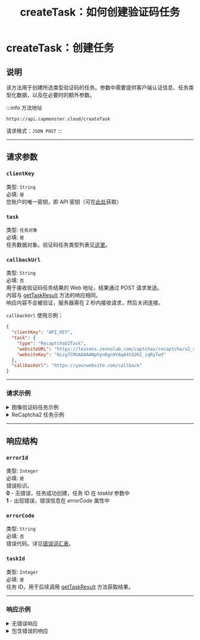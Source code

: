 ﻿---
sidebar_position: 0
sidebar_label: createTask
title: "createTask：如何创建验证码任务"
description: "createTask：该方法用于创建指定类型验证码的任务。参数中包含客户端认证信息、任务类型化数据以及其他可选参数。"
---


<ArticleHead slug="api/methods/create-task" />

# createTask：创建任务

## **说明**

该方法用于创建所选类型验证码的任务。参数中需要提供客户端认证信息、任务类型化数据，以及在必要时的额外参数。

:::info 方法地址

```http
https://api.capmonster.cloud/createTask
```

请求格式：`JSON POST`
:::

---

## 请求参数

### `clientKey`

类型: `String` <br />
必填: `是`<br />
您账户的唯一密钥，即 API 密钥（可在[此处](https://capmonster.cloud/Dashboard)获取）

### `task`

类型: `任务对象` <br />
必填: `是`<br />
任务数据对象。验证码任务类型列表见[这里](../../captchas)。

### `callbackUrl`

类型: `String` <br />
必填: `否`<br />
用于接收验证码任务结果的 Web 地址，结果通过 POST 请求发送。<br />内容与 [getTaskResult](./get-task-result.mdx) 方法的响应相同。<br />响应内容不会被验证，服务器需在 2 秒内接收请求，然后关闭连接。

`callbackUrl` 使用示例：

```json
{
  "clientKey": "API_KEY",
  "task": {
    "type": "RecaptchaV2Task",
    "websiteURL": "https://lessons.zennolab.com/captchas/recaptcha/v2_simple.php?level=high",
    "websiteKey": "6Lcg7CMUAAAAANphynKgn9YAgA4tQ2KI_iqRyTwd"
  },
  "callbackUrl": "https://yourwebsite.com/callback"
}
```

---

### 请求示例

<details>
  <summary>
    图像验证码任务示例
  </summary>

```json
{
  "clientKey":"API_KEY",
  "task": 
  {
    "type":"ImageToTextTask",
    "body":"BASE64_BODY_HERE!"
  }
}
```

</details>

<details>
  <summary>
    ReCaptcha2 任务示例
  </summary>

```json
{
  "clientKey":"API_KEY",
  "task": 
  {
    "type":"RecaptchaV2Task",
    "websiteURL":"https://lessons.zennolab.com/captchas/recaptcha/v2_simple.php?level=high",
    "websiteKey":"6Lcg7CMUAAAAANphynKgn9YAgA4tQ2KI_iqRyTwd"
  }
}
```

</details>

---

## 响应结构

### `errorId`

类型: `Integer` <br />
必填: `是`<br />
错误标识。<br />**0** - 无错误，任务成功创建，任务 ID 在 *taskId* 参数中<br />**1** - 出现错误，错误信息在 *errorCode* 属性中

### `errorCode`

类型: `String` <br />
必填: `否`<br />
错误代码。详见[错误词汇表](../api-errors.mdx)。

### `taskId`

类型: `Integer` <br />
必填: `是`<br />
任务 ID，用于后续调用 [getTaskResult](./get-task-result.mdx) 方法获取结果。

---

### 响应示例

<details>
  <summary>无错误响应</summary>

```json
{
  "errorId": 0,
  "taskId": 7654321
}
```

</details>

<details>
  <summary>包含错误的响应</summary>

```json
{
  "errorId": 1,
  "errorCode": "ERROR_KEY_DOES_NOT_EXIST",
  "errorDescription": "Account authorization key not found in the system or has incorrect format",
  "taskId": 0
}
```

</details>
